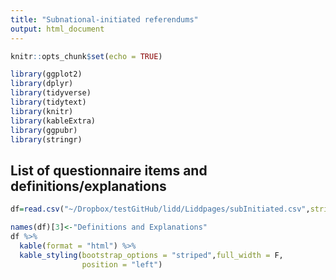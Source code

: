 ```yaml
---
title: "Subnational-initiated referendums"
output: html_document
---
```


```r
knitr::opts_chunk$set(echo = TRUE)
```


```r
library(ggplot2)
library(dplyr)
library(tidyverse)
library(tidytext)
library(knitr)
library(kableExtra)
library(ggpubr)
library(stringr)
```

## List of questionnaire items and definitions/explanations
```r
df=read.csv("~/Dropbox/testGitHub/lidd/Liddpages/subInitiated.csv",stringsAsFactors = F)

names(df)[3]<-"Definitions and Explanations"
df %>% 
  kable(format = "html") %>%
  kable_styling(bootstrap_options = "striped",full_width = F,
                position = "left")
```

